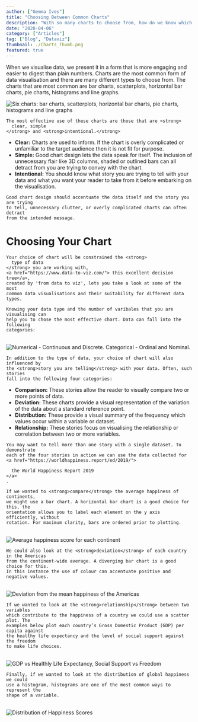 ```yaml
---
author: ["Gemma Ives"]
title: "Choosing Between Common Charts"
description: "With so many charts to choose from, how do we know which type will present our data the most effectively?"
date: "2020-04-06"
category: ["Articles"]
tag: ["Blog", "Dataviz"]
thumbnail: ./Charts_Thumb.png
featured: true
---
```


<div className="container mx-auto">
  <p>
    When we visualise data, we present it in a form that is more engaging and
    easier to digest than plain numbers. Charts are the most common form of data
    visualisation and there are many different types to choose from. The charts
    that are most common are bar charts, scatterplots, horizontal bar charts,
    pie charts, histograms and line graphs.
  </p>
  <img
    src="./SixCharts.png"
    alt="Six charts: bar charts, scatterplots, horizontal bar charts, pie charts, histograms and line graphs"
  ></img>
</div>

<div style={{ paddingTop: "35px" }} className="container mx-auto">
  <p>
    
    The most effective use of these charts are those that are <strong>
      clear, simple
    </strong> and <strong>intentional.</strong>
  </p>
  <ul>
    <li>
      <strong>Clear:</strong> Charts are used to inform. If the chart is overly
      complicated or unfamiliar to the target audience then it is not fit for
      purpose.
    </li>
    <li>
      <strong>Simple:</strong> Good chart design lets the data speak for itself.
      The inclusion of unnecessary flair like 3D columns, shaded or outlined
      bars can all detract from you are trying to convey with the chart.
    </li>
    <li>
      <strong>Intentional:</strong> You should know what story you are trying to
      tell with your data and what you want your reader to take from it before
      embarking on the visualisation.
    </li>
  </ul>
  <p>
    
    Good chart design should accentuate the data itself and the story you are trying
    to tell, unnecessary clutter, or overly complicated charts can often detract
    from the intended message.
  </p>
</div>

<div className="container mx-auto">
  <h1 className="mart">Choosing Your Chart</h1>
  <p>
    
    Your choice of chart will be constrained the <strong>
      type of data
    </strong> you are working with,
    <a href="https://www.data-to-viz.com/"> this excellent decision tree</a>,
    created by 'from data to viz', lets you take a look at some of the most
    common data visualisations and their suitability for different data types.
  </p>
  <p>
    
    Knowing your data type and the number of varibales that you are visualising can
    help you to chose the most effective chart. Data can fall into the following
    categories:
  </p>
  <br />
  <img
    src="./TypesofData.png"
    alt="Numerical - Continuous and Discrete. Categorical - Ordinal and Nominal."
  ></img>
</div>

<div className="container mx-auto">
  <p>
    
    In addition to the type of data, your choice of chart will also influenced by
    the <strong>story you are telling</strong> with your data. Often, such stories
    fall into the following four categories:
  </p>
  <ul>
    <li>
      <strong>Comparison: </strong> These stories allow the reader to visually
      compare two or more points of data.
    </li>
    <li>
      <strong>Deviation:</strong> These charts provide a visual representation
      of the variation of the data about a standard reference point.
    </li>
    <li>
      <strong>Distribution:</strong> These provide a visual summary of the
      frequency which values occur within a variable or dataset.
    </li>
    <li>
      <strong>Relationship:</strong> These stories focus on visualising the
      relationship or correlation between two or more variables.
    </li>
  </ul>
</div>

<div className="container mx-auto">
  <p>
    
    You may want to tell more than one story with a single dataset. To demonstrate
    each of the four stories in action we can use the data collected for
    <a href="https://worldhappiness.report/ed/2019/">
      
      the World Happiness Report 2019
    </a>
    .
  </p>
  <p>
    
    If we wanted to <strong>compare</strong> the average happiness of continents,
    we might use a bar chart. A horizontal bar chart is a good choice for this, the
    orientation allows you to label each element on the y axis efficiently, without
    rotation. For maximum clarity, bars are ordered prior to plotting.
  </p>
  <br />
  <img
    src="./Compare.png"
    alt="Average happiness score for each continent"
  ></img>
  <br />
  <p>
    
    We could also look at the <strong>deviation</strong> of each country in the Americas
    from the continent-wide average. A diverging bar chart is a good choice for this.
    In this instance the use of colour can accentuate positive and negative values.
  </p>
  <br />
  <img
    src="./Deviation2.png"
    alt="Deviation from the mean happiness of the Americas"
  ></img>
  <br />
  <p>
    
    If we wanted to look at the <strong>relationship</strong> between two variables
    which contribute to the happiness of a country we could use a scatter plot. The
    examples below plot each country’s Gross Domestic Product (GDP) per capita against
    the healthy life expectancy and the level of social support against the freedom
    to make life choices.
  </p>
  <br />
  <img
    src="./Relationship1.png"
    alt="GDP vs Healthly Life Expectancy, Social Support vs Freedom"
  ></img>
  <p>
    
    Finally, if we wanted to look at the distribution of global happiness we could
    use a histogram, histograms are one of the most common ways to represent the
    shape of a variable.
  </p>
  <br />
  <img src="./Distribution1.png" alt="Distribution of Happiness Scores"></img>
</div>
